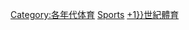 <includeonly>{{Decadenav|體育}}

[[Category:各年代体育]]
[[Category:{{Title decade}}年代|Sports]]
[[Category:{{CENTURY|{{Title decade}}+1}}世紀體育]]</includeonly>